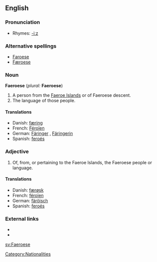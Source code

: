 {{interwiktionary|code=fo}}
==English==

===Pronunciation===
* Rhymes: [[Rhymes:English:-iːz|-iːz]]

===Alternative spellings===
* [[Faroese]]
* [[Færoese]]

===Noun===
{{wikipedia}}
'''Faeroese''' (''plural:'' '''Faeroese''')

# A person from the [[Faeroe Islands]] or of Faeroese descent.
# The language of those people.

====Translations====
* Danish: [[færing]] {{c}}
* French: [[Féroïen]]
* German: [[Färinger]] {{m}}, [[Färingerin]] {{f}}
* Spanish: [[feroés]]

===Adjective===
{{en-adj}}

# Of, from, or pertaining to the Faeroe Islands, the Faeroese people or language.

====Translations====
* Danish: [[færøsk]]
* French: [[féroïen]]
* German: [[färöisch]]
* Spanish: [[feroés]]

===External links===
* {{ethnologue|code=fao}}
* {{websters-online}}

[[Category:Nationalities]]

[[sv:Faeroese]]